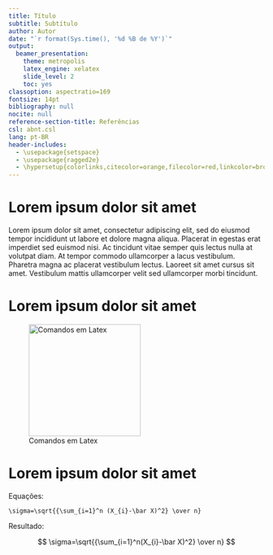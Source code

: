 ```yaml
---
title: Título
subtitle: Subtítulo
author: Autor
date: "`r format(Sys.time(), '%d %B de %Y')`"
output:
  beamer_presentation:
    theme: metropolis
    latex_engine: xelatex
    slide_level: 2
    toc: yes
classoption: aspectratio=169
fontsize: 14pt
bibliography: null
nocite: null
reference-section-title: Referências
csl: abnt.csl
lang: pt-BR
header-includes:
  - \usepackage{setspace}
  - \usepackage{ragged2e}
  - \hypersetup{colorlinks,citecolor=orange,filecolor=red,linkcolor=brown,urlcolor=blue}
---
```


# Lorem ipsum dolor sit amet

Lorem ipsum dolor sit amet, consectetur adipiscing elit, sed do eiusmod tempor incididunt ut labore et dolore magna aliqua. Placerat in egestas erat imperdiet sed euismod nisi. Ac tincidunt vitae semper quis lectus nulla at volutpat diam. At tempor commodo ullamcorper a lacus vestibulum. Pharetra magna ac placerat vestibulum lectus. Laoreet sit amet cursus sit amet. Vestibulum mattis ullamcorper velit sed ullamcorper morbi tincidunt.

# Lorem ipsum dolor sit amet

![Comandos em Latex](./imagens/zotero.png){width=220}

# Lorem ipsum dolor sit amet

\footnotesize

Equações:
```
\sigma=\sqrt{{\sum_{i=1}^n (X_{i}-\bar X)^2} \over n}
```
Resultado:

$$
\sigma=\sqrt{{\sum_{i=1}^n(X_{i}-\bar X)^2} \over n}
$$